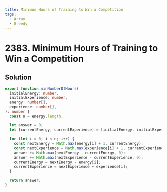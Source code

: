 ```yaml
---
title: Minimum Hours of Training to Win a Competition
tags:
  - Array
  - Greedy
---
```


# 2383. Minimum Hours of Training to Win a Competition

<Badges>
  <LevelBadge level="easy" />
  <TopicBadge name="Array" slug="array" />
  <TopicBadge name="Greedy" slug="greedy" />
</Badges>

## Solution

```typescript filename="solution.ts" copy
export function minNumberOfHours(
  initialEnergy: number,
  initialExperience: number,
  energy: number[],
  experience: number[],
): number {
  const n = energy.length;

  let answer = 0;
  let [currentEnergy, currentExperience] = [initialEnergy, initialExperience];

  for (let i = 0; i < n; i++) {
    const nextEnergy = Math.max(energy[i] + 1, currentEnergy);
    const nextExperience = Math.max(experience[i] + 1, currentExperience);
    answer += Math.max(nextEnergy - currentEnergy, 0);
    answer += Math.max(nextExperience - currentExperience, 0);
    currentEnergy = nextEnergy - energy[i];
    currentExperience = nextExperience + experience[i];
  }

  return answer;
}
```

<ProblemLink
  codingSite="leetcode"
  href="https://leetcode.com/problems/minimum-hours-of-training-to-win-a-competition"
  title="Minimum Hours of Training to Win a Competition"
/>
